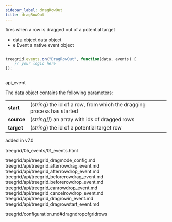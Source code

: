 ```yaml
---
sidebar_label: dragRowOut
title: dragRowOut
---
```



          



<Short>

fires when a row is dragged out of a potential target


</Short>



- data		object		data object
- e		    Event		a native event object

~~~js

treegrid.events.on("DragRowOut", function(data, events) {
    // your logic here
});



~~~
 api_event

<Descr>

The data object contains the following parameters:

<table class="webixdoc_links">
	<tbody>
        <tr>
			<td class="webixdoc_links0"><b>start</b></td>
			<td>(<i>string</i>) the id of a row, from which the dragging process has started</td>
		</tr>
        <tr>
			<td class="webixdoc_links0"><b>source</b></td>
			<td>(<i>string[]</i>) an array with ids of dragged rows</td>
		</tr>
        <tr>
			<td class="webixdoc_links0"><b>target</b></td>
			<td>(<i>string</i>) the id of a potential target row</td>
		</tr>
    </tbody>
</table>




</Descr>


 added in v7.0

 treegrid/05_events/01_events.html


treegrid/api/treegrid_dragmode_config.md
treegrid/api/treegrid_afterrowdrag_event.md
treegrid/api/treegrid_afterrowdrop_event.md
treegrid/api/treegrid_beforerowdrag_event.md
treegrid/api/treegrid_beforerowdrop_event.md
treegrid/api/treegrid_canrowdrop_event.md
treegrid/api/treegrid_cancelrowdrop_event.md
treegrid/api/treegrid_dragrowin_event.md
treegrid/api/treegrid_dragrowstart_event.md

 treegrid/configuration.md#dragndropofgridrows